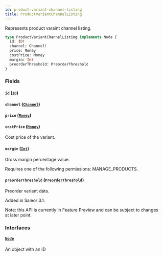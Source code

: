 ```yaml
---
id: product-variant-channel-listing
title: ProductVariantChannelListing
---
```


Represents product varaint channel listing.

```graphql
type ProductVariantChannelListing implements Node {
  id: ID!
  channel: Channel!
  price: Money
  costPrice: Money
  margin: Int
  preorderThreshold: PreorderThreshold
}
```

### Fields

#### `id` ([`ID`](../../../developer/api-reference/scalars/id))

#### `channel` ([`Channel`](../../../developer/api-reference/objects/channel))

#### `price` ([`Money`](../../../developer/api-reference/objects/money))

#### `costPrice` ([`Money`](../../../developer/api-reference/objects/money))

Cost price of the variant.

#### `margin` ([`Int`](../../../developer/api-reference/scalars/int))

Gross margin percentage value.

Requires one of the following permissions: MANAGE_PRODUCTS.

#### `preorderThreshold` ([`PreorderThreshold`](../../../developer/api-reference/objects/preorder-threshold))

Preorder variant data.

Added in Saleor 3.1.

Note: this API is currently in Feature Preview and can be subject to changes at later point.

### Interfaces

#### [`Node`](../../../developer/api-reference/interfaces/node)

An object with an ID
